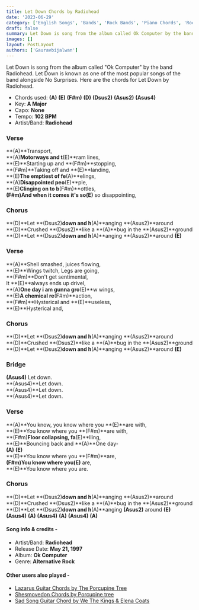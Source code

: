 ```yaml
---
title: Let Down Chords by Radiohead
date: '2023-06-29'
category: ['English Songs', 'Bands', 'Rock Bands', 'Piano Chords', 'Rock']
draft: false
summary: Let Down is song from the album called Ok Computer by the band Radiohead. Let Down is known as one of the most popular songs of the band alongside No Surprises. Here are the chords for Let Down by Radiohead.
images: []
layout: PostLayout
authors: ['Gauravbijalwan']
---
```


Let Down is song from the album called "Ok Computer" by the band Radiohead. Let Down is known as one of the most popular songs of the band alongside No Surprises. Here are the chords for Let Down by Radiohead.

- Chords used: **(A)** **(E)** **(F#m)** **(D)** **(Dsus2)** **(Asus2)** **(Asus4)**
- Key: **A Major**
- Capo: **None**
- Tempo: **102 BPM**
- Artist/Band: **Radiohead**

### Verse

**(A)**Transport,\
**(A)**Motorways and t**(E)**ram lines,\
**(E)**Starting up and **(F#m)**stopping,\
**(F#m)**Taking off and **(E)**landing,\
**(E)**The emptiest of fe**(A)**elings,\
**(A)**Disappointed peo**(E)**ple,\
**(E)**Clinging on to b**(F#m)**ottles,\
**(F#m)**And when it comes it's so**(E)** so disappointing,

### Chorus

**(D)**Let **(Dsus2)**down and h**(A)**anging **(Asus2)**around\
**(D)**Crushed **(Dsus2)**like a **(A)**bug in the **(Asus2)**ground\
**(D)**Let **(Dsus2)**down and h**(A)**anging **(Asus2)**around **(E)**

### Verse

**(A)**Shell smashed, juices flowing,\
**(E)**Wings twitch, Legs are going,\
**(F#m)**Don't get sentimental,\
It **(E)**always ends up drivel,\
**(A)**One day i am gunna gro**(E)**w wings,\
**(E)**A chemical re**(F#m)**action,\
**(F#m)**Hysterical and **(E)**useless,\
**(E)**Hysterical and,

### Chorus

**(D)**Let **(Dsus2)**down and h**(A)**anging **(Asus2)**around\
**(D)**Crushed **(Dsus2)**like a **(A)**bug in the **(Asus2)**ground\
**(D)**Let **(Dsus2)**down and h**(A)**anging **(Asus2)**around **(E)**

### Bridge

**(Asus4)** Let down.\
**(Asus4)**Let down.\
**(Asus4)**Let down.\
**(Asus4)**Let down.

### Verse

**(A)**You know, you know where you **(E)**are with,\
**(E)**You know where you **(F#m)**are with,\
**(F#m)**Floor collapsing, fa**(E)**lling,\
**(E)**Bouncing back and **(A)**One day-\
**(A)** **(E)**\
**(E)**You know where you **(F#m)**are,\
**(F#m)**You know where you**(E)** are,\
**(E)**You know where you are.

### Chorus

**(D)**Let **(Dsus2)**down and h**(A)**anging **(Asus2)**around\
**(D)**Crushed **(Dsus2)**like a **(A)**bug in the **(Asus2)**ground\
**(D)**Let **(Dsus2)**down and h**(A)**anging **(Asus2)** around **(E)**\
**(Asus4)** **(A)** **(Asus4)** **(A)** **(Asus4)** **(A)**

#### Song info & credits -

- Artist/Band: **Radiohead**
- Release Date: **May 21, 1997**
- Album: **Ok Computer**
- Genre: **Alternative Rock**

#### Other users also played -

- [Lazarus Guitar Chords by The Porcupine Tree](https://www.chordsco.com/chords/lazarus-guitar-chords-by-the-porcupine-tree)
- [Shesmovedon Chords by Porcupine tree](https://www.chordsco.com/chords/shesmovedon-chords-by-porcupine-tree)
- [Sad Song Guitar Chord by We The Kings & Elena Coats](https://www.chordsco.com/chords/sad-song-guitar-chord-by-we-the-kings-elena-coats)

